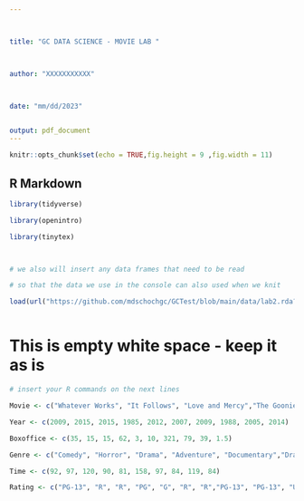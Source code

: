 ---



title: "GC DATA SCIENCE - MOVIE LAB "



author: "XXXXXXXXXXX"



date: "mm/dd/2023"


output: pdf_document
---



```{r setup, include=FALSE}

knitr::opts_chunk$set(echo = TRUE,fig.height = 9 ,fig.width = 11)


```


## R Markdown


```{r include = FALSE, warning = FALSE, results = FALSE}


library(tidyverse)

library(openintro)

library(tinytex)



# we also will insert any data frames that need to be read

# so that the data we use in the console can also used when we knit

load(url("https://github.com/mdschochgc/GCTest/blob/main/data/lab2.rda?raw=true"))



```

# This is empty white space - keep it as is 


```{r "TEST", error = TRUE, warning = FALSE}

# insert your R commands on the next lines

Movie <- c("Whatever Works", "It Follows", "Love and Mercy","The Goonies", "Jiro Dreams of Sushi", "There Will be Blood", "Moon", "Spice World", "Serenity", "Finding Vivian Maier")

Year <- c(2009, 2015, 2015, 1985, 2012, 2007, 2009, 1988, 2005, 2014)

Boxoffice <- c(35, 15, 15, 62, 3, 10, 321, 79, 39, 1.5)

Genre <- c("Comedy", "Horror", "Drama", "Adventure", "Documentary","Drama", "Science Fiction", "Comedy", "Science Fiction", "Documentary")

Time <- c(92, 97, 120, 90, 81, 158, 97, 84, 119, 84)

Rating <- c("PG-13", "R", "R", "PG", "G", "R", "R","PG-13", "PG-13", "Unrated")










```

